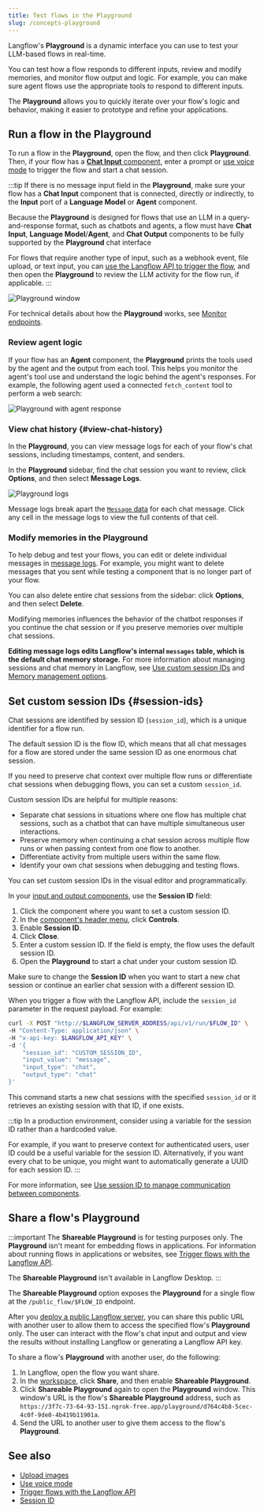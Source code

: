 ```yaml
---
title: Test flows in the Playground
slug: /concepts-playground
---
```



Langflow's **Playground** is a dynamic interface you can use to test your LLM-based flows in real-time.

You can test how a flow responds to different inputs, review and modify memories, and monitor flow output and logic.
For example, you can make sure agent flows use the appropriate tools to respond to different inputs.

The **Playground** allows you to quickly iterate over your flow's logic and behavior, making it easier to prototype and refine your applications.

## Run a flow in the Playground

To run a flow in the **Playground**, open the flow, and then click <Icon name="Play" aria-hidden="true"/> **Playground**.
Then, if your flow has a [**Chat Input** component](/components-io), enter a prompt or [use voice mode](/concepts-voice-mode) to trigger the flow and start a chat session.

:::tip
If there is no message input field in the **Playground**, make sure your flow has a **Chat Input** component that is connected, directly or indirectly, to the **Input** port of a **Language Model** or **Agent** component.

Because the **Playground** is designed for flows that use an LLM in a query-and-response format, such as chatbots and agents, a flow must have **Chat Input**, **Language Model**/**Agent**, and **Chat Output** components to be fully supported by the **Playground** chat interface

For flows that require another type of input, such as a webhook event, file upload, or text input, you can [use the Langflow API to trigger the flow](/api-flows-run), and then open the **Playground** to review the LLM activity for the flow run, if applicable.
:::

![Playground window](/img/playground.png)

For technical details about how the **Playground** works, see [Monitor endpoints](/api-monitor).

### Review agent logic

If your flow has an **Agent** component, the **Playground** prints the tools used by the agent and the output from each tool.
This helps you monitor the agent's tool use and understand the logic behind the agent's responses.
For example, the following agent used a connected `fetch_content` tool to perform a web search:

![Playground with agent response](/img/playground-with-agent.png)

### View chat history {#view-chat-history}

In the **Playground**, you can view message logs for each of your flow's chat sessions, including timestamps, content, and senders.

In the **Playground** sidebar, find the chat session you want to review, click <Icon name="Ellipsis" aria-hidden="true"/> **Options**, and then select **Message Logs**.

![Playground logs](/img/messages-logs.png)

Message logs break apart the [`Message` data](/data-types#message) for each chat message.
Click any cell in the message logs to view the full contents of that cell.

### Modify memories in the Playground

To help debug and test your flows, you can edit or delete individual messages in [message logs](#view-chat-history).
For example, you might want to delete messages that you sent while testing a component that is no longer part of your flow.

You can also delete entire chat sessions from the sidebar: click <Icon name="Ellipsis" aria-hidden="true"/> **Options**, and then select **Delete**.

Modifying memories influences the behavior of the chatbot responses if you continue the chat session or if you preserve memories over multiple chat sessions.

**Editing message logs edits Langflow's internal `messages` table, which is the default chat memory storage.**
For more information about managing sessions and chat memory in Langflow, see [Use custom session IDs](#session-ids) and [Memory management options](/memory).

## Set custom session IDs {#session-ids}

Chat sessions are identified by session ID (`session_id`), which is a unique identifier for a flow run.

The default session ID is the flow ID, which means that all chat messages for a flow are stored under the same session ID as one enormous chat session.

If you need to preserve chat context over multiple flow runs or differentiate chat sessions when debugging flows, you can set a custom `session_id`.

Custom session IDs are helpful for multiple reasons:

* Separate chat sessions in situations where one flow has multiple chat sessions, such as a chatbot that can have multiple simultaneous user interactions.
* Preserve memory when continuing a chat session across multiple flow runs or when passing context from one flow to another.
* Differentiate activity from multiple users within the same flow.
* Identify your own chat sessions when debugging and testing flows.

You can set custom session IDs in the visual editor and programmatically.

<Tabs>
<TabItem value="visual" label="Visual editor" default>

In your [input and output components](/components-io), use the **Session ID** field:

1. Click the component where you want to set a custom session ID.
2. In the [component's header menu](/concepts-components#component-menus), click <Icon name="SlidersHorizontal" aria-hidden="true"/> **Controls**.
3. Enable **Session ID**.
4. Click **Close**.
5. Enter a custom session ID.
If the field is empty, the flow uses the default session ID.
6. Open the **Playground** to start a chat under your custom session ID.

Make sure to change the **Session ID** when you want to start a new chat session or continue an earlier chat session with a different session ID.

</TabItem>
<TabItem value="api" label="Langflow API">

When you trigger a flow with the Langflow API, include the `session_id` parameter in the request payload.
For example:

```bash
curl -X POST "http://$LANGFLOW_SERVER_ADDRESS/api/v1/run/$FLOW_ID" \
-H "Content-Type: application/json" \
-H "x-api-key: $LANGFLOW_API_KEY" \
-d '{
    "session_id": "CUSTOM_SESSION_ID",
    "input_value": "message",
    "input_type": "chat",
    "output_type": "chat"
}'
```

This command starts a new chat sessions with the specified `session_id` or it retrieves an existing session with that ID, if one exists.

</TabItem>
</Tabs>

:::tip
In a production environment, consider using a variable for the session ID rather than a hardcoded value.

For example, if you want to preserve context for authenticated users, user ID could be a useful variable for the session ID.
Alternatively, if you want every chat to be unique, you might want to automatically generate a UUID for each session ID.
:::

For more information, see [Use session ID to manage communication between components](/session-id).

## Share a flow's Playground

:::important
The **Shareable Playground** is for testing purposes only.
The **Playground** isn't meant for embedding flows in applications. For information about running flows in applications or websites, see [Trigger flows with the Langflow API](/concepts-publish).

The **Shareable Playground** isn't available in Langflow Desktop.
:::

The **Shareable Playground** option exposes the **Playground** for a single flow at the `/public_flow/$FLOW_ID` endpoint.

After you [deploy a public Langflow server](/deployment-overview), you can share this public URL with another user to allow them to access the specified flow's **Playground** only.
The user can interact with the flow's chat input and output and view the results without installing Langflow or generating a Langflow API key.

To share a flow's **Playground** with another user, do the following:

1. In Langflow, open the flow you want share.
2. In the [workspace](/concepts-overview#workspace), click **Share**, and then enable **Shareable Playground**.
3. Click **Shareable Playground** again to open the **Playground** window.
This window's URL is the flow's **Shareable Playground** address, such as `https://3f7c-73-64-93-151.ngrok-free.app/playground/d764c4b8-5cec-4c0f-9de0-4b419b11901a`.
4. Send the URL to another user to give them access to the flow's **Playground**.

## See also

- [Upload images](/concepts-file-management#upload-images)
- [Use voice mode](/concepts-voice-mode)
- [Trigger flows with the Langflow API](/concepts-publish)
- [Session ID](/session-id)